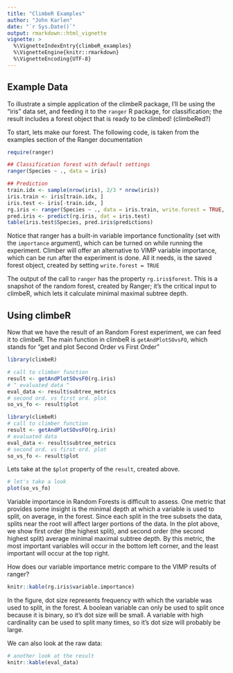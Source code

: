 ```yaml
---
title: "ClimbeR Examples"
author: "John Karlen"
date: "`r Sys.Date()`"
output: rmarkdown::html_vignette
vignette: >
  %\VignetteIndexEntry{climbeR_examples}
  %\VignetteEngine{knitr::rmarkdown}
  %\VignetteEncoding{UTF-8}
---
```


## Example Data

To illustrate a simple application of the climbeR package, I'll be using the "iris" data set, and feeding it to the `ranger` R package, for classification; the result includes a forest object that is ready to be climbed! (climbeRed?)

To start, lets make our forest. The following code, is taken from the examples section of the Ranger documentation
```r
require(ranger)

## Classification forest with default settings
ranger(Species ~ ., data = iris)

## Prediction
train.idx <- sample(nrow(iris), 2/3 * nrow(iris))
iris.train <- iris[train.idx, ]
iris.test <- iris[-train.idx, ]
rg.iris <- ranger(Species ~ ., data = iris.train, write.forest = TRUE, importance = "impurity")
pred.iris <- predict(rg.iris, dat = iris.test)
table(iris.test$Species, pred.iris$predictions)
```
Notice that ranger has a built-in variable importance functionality (set with the `importance` argument), which can be turned on while running the experiment. Climber will offer an alternative to VIMP variable importance, which can be run after the experiment is done. All it needs, is the saved forest object, created by setting `write.forest = TRUE`

The output of the call to `ranger` has the property `rg.iris$forest`. This is a snapshot of the random forest, created by Ranger; it's the critical input to climbeR, which lets it calculate minimal maximal subtree depth.

## Using climbeR

Now that we have the result of an Random Forest experiment, we can feed it to climbeR. The main function in climbeR is `getAndPlotSOvsFO`, which stands for "get and plot Second Order vs First Order"

```r
library(climbeR)

# call to climber function
result <- getAndPlotSOvsFO(rg.iris)
# ^ evaluated data ^
eval_data <- result$subtree_metrics
# second ord. vs first ord. plot
so_vs_fo <- result$plot
```
```r
library(climbeR)
# call to climber function
result <- getAndPlotSOvsFO(rg.iris)
# evaluated data 
eval_data <- result$subtree_metrics
# second ord. vs first ord. plot
so_vs_fo <- result$plot
```
Lets take at the `$plot` property of the `result`, created above.
```r
# let's take a look
plot(so_vs_fo)
```

Variable importance in Random Forests is difficult to assess. One metric that provides some insight is the minimal depth at which a variable is used to split, on average, in the forest. Since each split in the tree subsets the data, splits near the root will affect larger portions of the data. In the plot above, we show first order (the highest split), and second order (the second highest split) average minimal maximal subtree depth. By this metric, the most important variables will occur in the bottom left corner, and the least important will occur at the top right. 

How does our variable importance metric compare to the VIMP results of ranger?

```r
knitr::kable(rg.iris$variable.importance)
```

In the figure, dot size represents frequency with which the variable was used to split, in the forest. A boolean variable can only be used to split once because it is binary, so it's dot size will be small. A variable with high cardinality can be used to split many times, so it's dot size will probably be large.

We can also look at the raw data:

```r
# another look at the result 
knitr::kable(eval_data)
```

